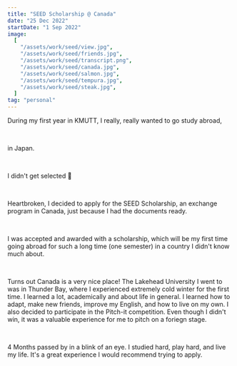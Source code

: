 ```yaml
---
title: "SEED Scholarship @ Canada"
date: "25 Dec 2022"
startDate: "1 Sep 2022"
image:
  [
    "/assets/work/seed/view.jpg",
    "/assets/work/seed/friends.jpg",
    "/assets/work/seed/transcript.png",
    "/assets/work/seed/canada.jpg",
    "/assets/work/seed/salmon.jpg",
    "/assets/work/seed/tempura.jpg",
    "/assets/work/seed/steak.jpg",
  ]
tag: "personal"
---
```


During my first year in KMUTT, I really, really wanted to go study abroad,

&nbsp;

in Japan.

&nbsp;

I didn't get selected 🥲

&nbsp;

Heartbroken, I decided to apply for the SEED Scholarship, an exchange program in Canada,
just because I had the documents ready.

&nbsp;

I was accepted and awarded with a scholarship, which will be my first time going
abroad for such a long time (one semester) in a country I didn't know much about.

&nbsp;

Turns out Canada is a very nice place! The Lakehead University I went to was in Thunder Bay,
where I experienced extremely cold winter for the first time. I learned a lot, academically
and about life in general. I learned how to adapt, make new friends, improve my English, and
how to live on my own. I also decided to participate in the Pitch-it competition.
Even though I didn't win, it was a valuable experience for me to pitch on a foriegn stage.

&nbsp;

4 Months passed by in a blink of an eye. I studied hard, play hard, and live my life.
It's a great experience I would recommend trying to apply.
